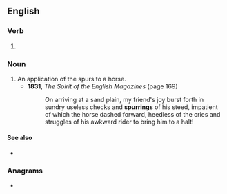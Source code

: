 ==English==

===Verb===
{{head|en|verb form}}

# {{present participle of|spur|lang=en|nocat=1}}

===Noun===
{{en-noun}}

# An application of the spurs to a horse.
#* '''1831''', ''The Spirit of the English Magazines'' (page 169)
#*: On arriving at a sand plain, my friend's joy burst forth in sundry useless checks and '''spurrings''' of his steed, impatient of which the horse dashed forward, heedless of the cries and struggles of his awkward rider to bring him to a halt!

====See also====
* {{l|en|spurrings}}

===Anagrams===
* {{anagrams|en|a=ginprrsu|purrings}}